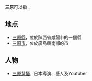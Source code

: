 '''三原'''可以指：
== 地点 ==
* [[三原縣|三原縣]]，位於陝西省咸陽市的一個縣
* [[三原市|三原市]]，位於廣島縣南部的市

== 人物 ==
* [[三原慧悟|三原慧悟]]，日本導演、藝人及Youtuber

{{disambig|Cat=二字地名消歧義|S三}}